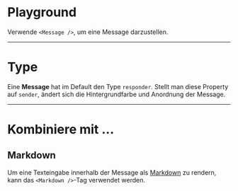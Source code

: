 # Playground

Verwende `<Message />`, um eine Message darzustellen.

<LiveCodeEditor />

---

# Type

Eine **Message** hat im Default den Type `responder`. Stellt man diese Property
auf `sender`, ändert sich die Hintergrundfarbe und Anordnung der Message.

<LiveCodeEditor example="sender" editorCollapsed />

---

# Kombiniere mit ...

## Markdown

Um eine Texteingabe innerhalb der Message als [Markdown](/03-components/content/markdown) 
zu rendern, kann das `<Markdown />`-Tag verwendet werden.

<LiveCodeEditor example="markdown" editorCollapsed />
